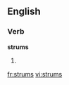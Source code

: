 ==English==

===Verb===
'''strums'''

# {{third-person singular of|strum}}

[[fr:strums]]
[[vi:strums]]